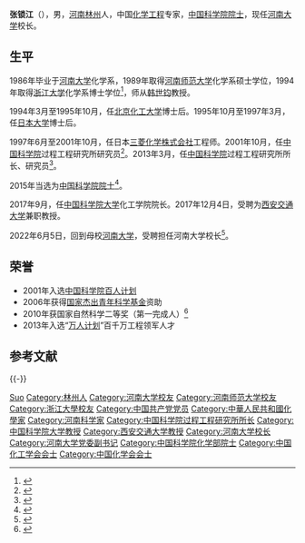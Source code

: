 {{Infobox person
| 姓名     = 张锁江
| 图像     = 
| 图像说明 = 
| 出生日期 = 1964年11月
| 出生地   = [[河南|河南]][[林州|林州]]
| 死亡日期 = 
| 死亡地   = 
| 国籍       = {{PRC}}
| 籍贯       = [[河南|河南]][[林州|林州]]
| 别名     = 
| 知名于   = 
| 职业     = 化学工程
| 母校 = 
*[[河南大学|河南大学]]本科
*[[河南师范大学|河南师范大学]]硕士
*[[浙江大学|浙江大学]]博士
}}

'''张锁江'''（{{bd|1964年|11月||catIdx=Zhang张}}），男，[[河南|河南]][[林州|林州]]人，中国[[化学工程|化学工程]]专家，[[中国科学院院士|中国科学院院士]]，现任[[河南大学|河南大学]]校长。

== 生平 ==
1986年毕业于[[河南大学|河南大学]]化学系，1989年取得[[河南师范大学|河南师范大学]]化学系硕士学位，1994年取得[[浙江大学|浙江大学]]化学系博士学位<ref>{{cite web|title=张锁江|url=http://www.casad.cas.cn/aca/373/hxb-201512-t20151224_4502122.html|accessdate=2015-12-28|work=中国科学院|archive-date=2017-05-31|archive-url=https://web.archive.org/web/20170531172306/http://www.casad.cas.cn/aca/373/hxb-201512-t20151224_4502122.html}}</ref>，师从[[韩世钧|韩世钧]]教授。

1994年3月至1995年10月，任[[北京化工大学|北京化工大学]]博士后。1995年10月至1997年3月，任[[日本大学|日本大学]]博士后。

1997年6月至2001年10月，任日本[[三菱化學控股|三菱化学株式会社]]工程师。2001年10月，任[[中国科学院|中国科学院]]过程工程研究所研究员<ref>{{cite web|title=张锁江|url=http://people.ucas.ac.cn/~0000595|accessdate=2015-12-28|work=中国科学院大学|archive-date=2020-01-22|archive-url=https://web.archive.org/web/20200122055814/http://people.ucas.ac.cn/~0000595}}</ref>。2013年3月，任[[中国科学院|中国科学院]]过程工程研究所所长、研究员<ref>{{cite news|title=张锁江任中科院过程工程研究所所长|url=http://news.sciencenet.cn/htmlnews/2013/3/275421.shtm|accessdate=2015-12-28|work=科学网|archive-date=2022-06-18|archive-url=https://web.archive.org/web/20220618120455/https://news.sciencenet.cn/htmlnews/2013/3/275421.shtm}}</ref>。

2015年当选为[[中国科学院院士|中国科学院院士]]<ref>{{cite news|title=中国科学院2015年院士增选结果公布|url=http://news.sciencenet.cn/htmlnews/2015/12/333401.shtm|accessdate=2015-12-28|work=科学网|archive-date=2015-12-10|archive-url=https://web.archive.org/web/20151210190443/http://news.sciencenet.cn/htmlnews/2015/12/333401.shtm|dead-url=no}}</ref>。

2017年9月，任[[中国科学院大学|中国科学院大学]]化工学院院长。2017年12月4日，受聘为[[西安交通大学|西安交通大学]]兼职教授。

2022年6月5日，回到母校[[河南大学|河南大学]]，受聘担任河南大学校长<ref>{{Cite web|title=中国科学院院士张锁江担任河南大学校长|url=https://news.sina.com.cn/c/2022-06-05/doc-imizirau6632984.shtml|access-date=2022-06-05|date=2022-06-05|last=|work=澎湃新闻|archive-date=2022-06-05|archive-url=https://web.archive.org/web/20220605150059/https://news.sina.com.cn/c/2022-06-05/doc-imizirau6632984.shtml}}</ref>。

== 荣誉 ==
*2001年入选[[中国科学院百人计划|中国科学院百人计划]]
*2006年获得[[国家杰出青年科学基金|国家杰出青年科学基金]]资助
*2010年获国家自然科学二等奖（第一完成人）<ref>{{cite web|title=张锁江|url=http://sourcedb.cas.cn/sourcedb_ipe_cas/zw/zjrc/200906/t20090611_974230.html|accessdate=2015-12-28|work=中国科学院过程工程研究所|archive-url=https://web.archive.org/web/20160103020043/http://sourcedb.cas.cn/sourcedb_ipe_cas/zw/zjrc/200906/t20090611_974230.html|archive-date=2016-01-03|dead-url=yes}}</ref>
*2013年入选“[[万人计划|万人计划]]”百千万工程领军人才

== 参考文献 ==
{{reflist}}

{{-}}
{{start box}}
{{s-edu}}
{{s-before|[[宋纯鹏|宋纯鹏]]}}
{{s-title|[[河南大学|河南大学]]校长|2022年6月－}}
{{s-inc}}
{{s-new}}
{{s-title|[[中国科学院大学化学工程学院|中国科学院大学化学工程学院]]院长|2017年9月－}}
{{s-inc}}
{{s-aca}}
{{s-before|[[刘会洲|刘会洲]]}}
{{s-title|[[中国科学院过程工程研究所|中国科学院过程工程研究所]]所长|2010年7月－}}
{{s-inc}}
{{end box}}

{{河南大学}}
{{中国化学会会士}}
{{中国化工学会会士}}
{{中国科学院化学部院士}}

{{Authority control}}
{{DEFAULTSORT:Zhang张}}
[[Category:张姓|Suo]]
[[Category:林州人|Category:林州人]]
[[Category:河南大学校友|Category:河南大学校友]]
[[Category:河南师范大学校友|Category:河南师范大学校友]]
[[Category:浙江大學校友|Category:浙江大學校友]]
[[Category:中国共产党党员|Category:中国共产党党员]]
[[Category:中華人民共和國化學家|Category:中華人民共和國化學家]]
[[Category:河南科学家|Category:河南科学家]]
[[Category:中国科学院过程工程研究所所长|Category:中国科学院过程工程研究所所长]]
[[Category:中国科学院大学教授|Category:中国科学院大学教授]]
[[Category:西安交通大学教授|Category:西安交通大学教授]]
[[Category:河南大学校长|Category:河南大学校长]]
[[Category:河南大学党委副书记|Category:河南大学党委副书记]]
[[Category:中国科学院化学部院士|Category:中国科学院化学部院士]]
[[Category:中国化工学会会士|Category:中国化工学会会士]]
[[Category:中国化学会会士|Category:中国化学会会士]]